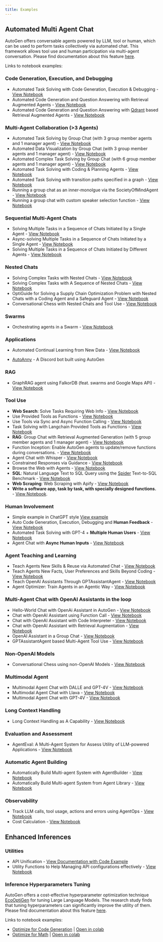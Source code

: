 ```yaml
---
title: Examples
---
```


## Automated Multi Agent Chat

AutoGen offers conversable agents powered by LLM, tool or human, which can be used to perform tasks collectively via automated chat. This framework allows tool use and human participation via multi-agent conversation.
Please find documentation about this feature [here](/docs/Use-Cases/agent_chat).

Links to notebook examples:

### Code Generation, Execution, and Debugging

- Automated Task Solving with Code Generation, Execution & Debugging - [View Notebook](/docs/notebooks/agentchat_auto_feedback_from_code_execution)
- Automated Code Generation and Question Answering with Retrieval Augmented Agents - [View Notebook](/docs/notebooks/agentchat_RetrieveChat)
- Automated Code Generation and Question Answering with [Qdrant](https://qdrant.tech/) based Retrieval Augmented Agents - [View Notebook](/docs/notebooks/agentchat_RetrieveChat_qdrant)

### Multi-Agent Collaboration (>3 Agents)

- Automated Task Solving by Group Chat (with 3 group member agents and 1 manager agent) - [View Notebook](/docs/notebooks/agentchat_groupchat)
- Automated Data Visualization by Group Chat (with 3 group member agents and 1 manager agent) - [View Notebook](/docs/notebooks/agentchat_groupchat_vis)
- Automated Complex Task Solving by Group Chat (with 6 group member agents and 1 manager agent) - [View Notebook](/docs/notebooks/agentchat_groupchat_research)
- Automated Task Solving with Coding & Planning Agents - [View Notebook](/docs/notebooks/agentchat_planning)
- Automated Task Solving with transition paths specified in a graph - [View Notebook](/docs/notebooks/agentchat_groupchat_finite_state_machine)
- Running a group chat as an inner-monolgue via the SocietyOfMindAgent - [View Notebook](/docs/notebooks/agentchat_society_of_mind)
- Running a group chat with custom speaker selection function - [View Notebook](/docs/notebooks/agentchat_groupchat_customized)

### Sequential Multi-Agent Chats

- Solving Multiple Tasks in a Sequence of Chats Initiated by a Single Agent - [View Notebook](/docs/notebooks/agentchat_multi_task_chats)
- Async-solving Multiple Tasks in a Sequence of Chats Initiated by a Single Agent - [View Notebook](/docs/notebooks/agentchat_multi_task_async_chats)
- Solving Multiple Tasks in a Sequence of Chats Initiated by Different Agents - [View Notebook](/docs/notebooks/agentchats_sequential_chats)

### Nested Chats

- Solving Complex Tasks with Nested Chats - [View Notebook](/docs/notebooks/agentchat_nestedchat)
- Solving Complex Tasks with A Sequence of Nested Chats - [View Notebook](/docs/notebooks/agentchat_nested_sequential_chats)
- OptiGuide for Solving a Supply Chain Optimization Problem with Nested Chats with a Coding Agent and a Safeguard Agent - [View Notebook](/docs/notebooks/agentchat_nestedchat_optiguide)
- Conversational Chess with Nested Chats and Tool Use - [View Notebook](/docs/notebooks/agentchat_nested_chats_chess)

### Swarms
- Orchestrating agents in a Swarm - [View Notebook](/docs/notebooks/agentchat_swarm)

### Applications

- Automated Continual Learning from New Data - [View Notebook](/docs/notebooks/agentchat_stream)
<!-- - [OptiGuide](https://github.com/microsoft/optiguide) - Coding, Tool Using, Safeguarding & Question Answering for Supply Chain Optimization -->
- [AutoAnny](https://github.com/ag2ai/build-with-ag2/tree/main/samples/apps/auto-anny) - A Discord bot built using AutoGen

### RAG

- GraphRAG agent using FalkorDB (feat. swarms and Google Maps API) - [View Notebook](/docs/notebooks/agentchat_swarm_graphrag_trip_planner)

### Tool Use

- **Web Search**: Solve Tasks Requiring Web Info - [View Notebook](/docs/notebooks/agentchat_web_info)
- Use Provided Tools as Functions - [View Notebook](/docs/notebooks/agentchat_function_call_currency_calculator)
- Use Tools via Sync and Async Function Calling - [View Notebook](/docs/notebooks/agentchat_function_call_async)
- Task Solving with Langchain Provided Tools as Functions - [View Notebook](/docs/notebooks/agentchat_langchain)
- **RAG**: Group Chat with Retrieval Augmented Generation (with 5 group member agents and 1 manager agent) - [View Notebook](/docs/notebooks/agentchat_groupchat_RAG)
- Function Inception: Enable AutoGen agents to update/remove functions during conversations. - [View Notebook](/docs/notebooks/agentchat_inception_function)
- Agent Chat with Whisper - [View Notebook](/docs/notebooks/agentchat_video_transcript_translate_with_whisper)
- Constrained Responses via Guidance - [View Notebook](/docs/notebooks/agentchat_guidance)
- Browse the Web with Agents - [View Notebook](/docs/notebooks/agentchat_surfer)
- **SQL**: Natural Language Text to SQL Query using the [Spider](https://yale-lily.github.io/spider) Text-to-SQL Benchmark - [View Notebook](/docs/notebooks/agentchat_sql_spider)
- **Web Scraping**: Web Scraping with Apify - [View Notebook](/docs/notebooks/agentchat_webscraping_with_apify)
- **Write a software app, task by task, with specially designed functions.** - [View Notebook](/docs/notebooks/agentchat_function_call_code_writing).

### Human Involvement

- Simple example in ChatGPT style [View example](https://github.com/ag2ai/build-with-ag2/blob/main/samples/simple_chat.py)
- Auto Code Generation, Execution, Debugging and **Human Feedback** - [View Notebook](/docs/notebooks/agentchat_human_feedback)
- Automated Task Solving with GPT-4 + **Multiple Human Users** - [View Notebook](/docs/notebooks/agentchat_two_users)
- Agent Chat with **Async Human Inputs** - [View Notebook](/docs/notebooks/async_human_input)

### Agent Teaching and Learning

- Teach Agents New Skills & Reuse via Automated Chat - [View Notebook](/docs/notebooks/agentchat_teaching)
- Teach Agents New Facts, User Preferences and Skills Beyond Coding - [View Notebook](/docs/notebooks/agentchat_teachability)
- Teach OpenAI Assistants Through GPTAssistantAgent - [View Notebook](/docs/notebooks/agentchat_teachable_oai_assistants)
- Agent Optimizer: Train Agents in an Agentic Way - [View Notebook](/docs/notebooks/agentchat_agentoptimizer)

### Multi-Agent Chat with OpenAI Assistants in the loop

- Hello-World Chat with OpenAi Assistant in AutoGen - [View Notebook](/docs/notebooks/agentchat_oai_assistant_twoagents_basic)
- Chat with OpenAI Assistant using Function Call - [View Notebook](/docs/notebooks/agentchat_oai_assistant_function_call)
- Chat with OpenAI Assistant with Code Interpreter - [View Notebook](/docs/notebooks/agentchat_oai_code_interpreter)
- Chat with OpenAI Assistant with Retrieval Augmentation - [View Notebook](/docs/notebooks/agentchat_oai_assistant_retrieval)
- OpenAI Assistant in a Group Chat - [View Notebook](/docs/notebooks/agentchat_oai_assistant_groupchat)
- GPTAssistantAgent based Multi-Agent Tool Use - [View Notebook](/docs/notebooks/gpt_assistant_agent_function_call)

### Non-OpenAI Models
- Conversational Chess using non-OpenAI Models - [View Notebook](/docs/notebooks/agentchat_nested_chats_chess_altmodels)

### Multimodal Agent

- Multimodal Agent Chat with DALLE and GPT-4V - [View Notebook](/docs/notebooks/agentchat_dalle_and_gpt4v)
- Multimodal Agent Chat with Llava - [View Notebook](/docs/notebooks/agentchat_lmm_llava)
- Multimodal Agent Chat with GPT-4V - [View Notebook](/docs/notebooks/agentchat_lmm_gpt-4v)

### Long Context Handling

<!-- - Conversations with Chat History Compression Enabled - [View Notebook](https://github.com/ag2ai/ag2/blob/main/notebook/agentchat_compression.ipynb) -->
- Long Context Handling as A Capability - [View Notebook](/docs/notebooks/agentchat_transform_messages)

### Evaluation and Assessment

- AgentEval: A Multi-Agent System for Assess Utility of LLM-powered Applications - [View Notebook](/docs/notebooks/agenteval_cq_math)

### Automatic Agent Building

- Automatically Build Multi-agent System with AgentBuilder - [View Notebook](/docs/notebooks/autobuild_basic)
- Automatically Build Multi-agent System from Agent Library - [View Notebook](/docs/notebooks/autobuild_agent_library)

### Observability
- Track LLM calls, tool usage, actions and errors using AgentOps - [View Notebook](/docs/notebooks/agentchat_agentops)
- Cost Calculation - [View Notebook](/docs/notebooks/agentchat_cost_token_tracking)

## Enhanced Inferences

### Utilities

- API Unification - [View Documentation with Code Example](https://ag2ai.github.io/ag2/docs/Use-Cases/enhanced_inference/#api-unification)
- Utility Functions to Help Managing API configurations effectively - [View Notebook](/docs/topics/llm_configuration)

### Inference Hyperparameters Tuning

AutoGen offers a cost-effective hyperparameter optimization technique [EcoOptiGen](https://arxiv.org/abs/2303.04673) for tuning Large Language Models. The research study finds that tuning hyperparameters can significantly improve the utility of them.
Please find documentation about this feature [here](/docs/Use-Cases/enhanced_inference).

Links to notebook examples:
* [Optimize for Code Generation](https://github.com/ag2ai/ag2/blob/main/notebook/oai_completion.ipynb) | [Open in colab](https://colab.research.google.com/github/ag2ai/ag2/blob/main/notebook/oai_completion.ipynb)
* [Optimize for Math](https://github.com/ag2ai/ag2/blob/main/notebook/oai_chatgpt_gpt4.ipynb) | [Open in colab](https://colab.research.google.com/github/ag2ai/ag2/blob/main/notebook/oai_chatgpt_gpt4.ipynb)
